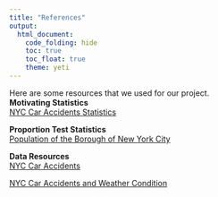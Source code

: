 ```yaml
---
title: "References"
output: 
  html_document:
    code_folding: hide
    toc: true
    toc_float: true
    theme: yeti
---
```

Here are some resources that we used for our project.   
**Motivating Statistics**   
[NYC Car Accidents Statistics](https://www.health.ny.gov/statistics/prevention/injury_prevention/traffic/county_of_residence.htm)

**Proportion Test Statistics**   
[Population of the Borough of New York City](https://www.citypopulation.de/en/usa/newyorkcity/)

**Data Resources**   
[NYC Car Accidents](https://www.kaggle.com/code/aqsasadaf/nyc-rush-hour-accidents/data) 
<br>

[NYC Car Accidents and Weather Condition](https://www.kaggle.com/datasets/sobhanmoosavi/us-accidents)
